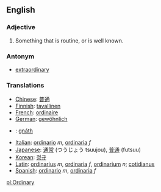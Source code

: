 ==English==

===Adjective===
#Something that is routine, or is well known.

===Antonym===
*[[extraordinary]]

===Translations===

*[[Chinese]]: [[普通]]
*[[Finnish]]: [[tavallinen]]
*[[French]]: [[ordinaire]]
*[[German]]: [[gewöhnlich]]
*{{ga}}: [[gnáth]]
*[[Italian]]: [[ordinario]] ''m'', [[ordinaria]] ''f''
*[[Japanese]]: [[通常]] (つうじょう tsuujou), [[普通]] (futsuu)
*[[Korean]]: [[정규]]
*[[Latin]]: [[ordinarius]] ''m'', [[ordinaria]] ''f'', [[ordinarium]] ''n''; [[cotidianus]]
*[[Spanish]]: [[ordinario]] ''m'', [[ordinaria]] ''f''

[[pl:Ordinary]]